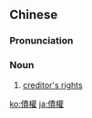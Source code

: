 {{also|债权|債権}}
==Chinese==
{{zh-forms|s=债权}}

===Pronunciation===
{{zh-pron
|m=zhàiquán
|mn=qz,twv,xm:chè-koân/tw:chè-khoân/zz:chèe-koân
|cat=n
}}

===Noun===
{{zh-noun}}

# {{lb|zh|law}} [[creditor's rights]]

[[ko:債權]]
[[ja:債權]]